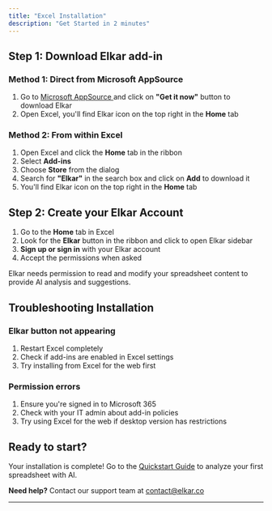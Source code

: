 ```yaml
---
title: "Excel Installation"
description: "Get Started in 2 minutes"
---
```


## Step 1: Download Elkar add-in

### Method 1: Direct from Microsoft AppSource

1. Go to [Microsoft AppSource ](https://appsource.microsoft.com/en-us/product/office/WA200008734?tab=Overview)and click on **"Get it now"** button to download Elkar
2. Open Excel, you'll find Elkar icon on the top right in the **Home** tab

### Method 2: From within Excel

1. Open Excel and click the **Home** tab in the ribbon
2. Select **Add-ins**
3. Choose **Store** from the dialog
4. Search for **"Elkar"** in the search box and click on **Add** to download it
5. You'll find Elkar icon on the top right in the **Home** tab

## Step 2: Create your Elkar Account

1. Go to the **Home** tab in Excel
2. Look for the **Elkar** button in the ribbon and click to open Elkar sidebar
3. **Sign up or sign in** with your Elkar account
4. Accept the permissions when asked

Elkar needs permission to read and modify your spreadsheet content to provide AI analysis and suggestions.

## Troubleshooting Installation

### Elkar button not appearing

1. Restart Excel completely
2. Check if add-ins are enabled in Excel settings
3. Try installing from Excel for the web first

### Permission errors

1. Ensure you're signed in to Microsoft 365
2. Check with your IT admin about add-in policies
3. Try using Excel for the web if desktop version has restrictions

## Ready to start?

Your installation is complete\! Go to the [Quickstart Guide](/getting-started/quickstart) to analyze your first spreadsheet with AI.

**Need help?** Contact our support team at [contact@elkar.co](mailto:contact@elkar.co)

---